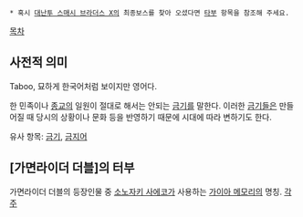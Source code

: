  * 혹시 [[대난투 스매시 브라더스 X]]의 최종보스를 찾아 오셨다면 [[타부]] 항목을 참조해 주세요.

[[목차]]

== 사전적 의미 ==
Taboo, 묘하게 한국어처럼 보이지만 영어다.

한 민족이나 [[종교]]의 일원이 절대로 해서는 안되는 [[금기]]를 말한다. 이러한 [[금기]]들은 만들어질 때 당시의 상황이나 문화 등을 반영하기 때문에 시대에 따라 변하기도 한다.

유사 항목: [[금기]], [[금지어]]

== [가면라이더 더블]의 터부 ==
가면라이더 더블의 등장인물 중 [[소노자키 사에코]]가 사용하는 [[가이아 메모리]]의 명칭.
[[각주]]
